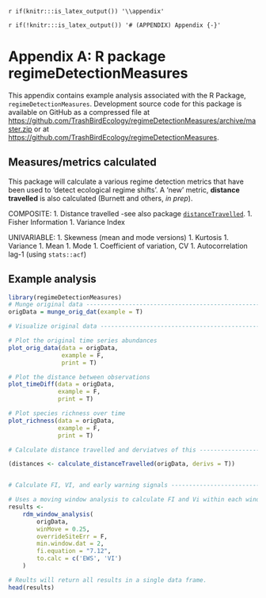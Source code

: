 `r if(knitr:::is_latex_output()) '\\appendix'`

`r if(!knitr:::is_latex_output()) '# (APPENDIX) Appendix {-}'`

# Appendix A: R package regimeDetectionMeasures  {-#regimeDetectionMeasures}
This appendix contains example analysis associated with the R Package, `regimeDetectionMeasures`. Development source code for this package is available on GitHub as a compressed file at [https://github.com/TrashBirdEcology/regimeDetectionMeasures/archive/master.zip](https://github.com/TrashBirdEcology/regimeDetectionMeasures/archive/master.zip) or at [https://github.com/TrashBirdEcology/regimeDetectionMeasures](https://github.com/TrashBirdEcology/regimeDetectionMeasures).

## Measures/metrics calculated
This package will calculate a various regime detection metrics that have been used to 'detect ecological regime shifts'. A 'new' metric, **distance travelled** is also calculated (Burnett and others, *in prep*).

COMPOSITE:
1. Distance travelled -see also package [`distanceTravelled`](https://github.com/TrashBirdEcology/distanceTravelled).
1. Fisher Information
1. Variance Index

UNIVARIABLE:
1. Skewness (mean and mode versions)
1. Kurtosis
1. Variance
1. Mean
1. Mode
1. Coefficient of variation, CV
1. Autocorrelation lag-1 (using `stats::acf`)

## Example analysis
```r
library(regimeDetectionMeasures)
# Munge original data -----------------------------------------------------
origData = munge_orig_dat(example = T)

# Visualize original data -------------------------------------------------

# Plot the original time series abundances
plot_orig_data(data = origData,
               example = F,
               print = T)

# Plot the distance between observations
plot_timeDiff(data = origData,
              example = F,
              print = T)

# Plot species richness over time
plot_richness(data = origData,
              example = F,
              print = T)

# Calculate distance travelled and derviatves of this ---------------------

(distances <- calculate_distanceTravelled(origData, derivs = T))


# Calculate FI, VI, and early warning signals --------------------------------------------------------

# Uses a moving window analysis to calculate FI and Vi within each window
results <-
    rdm_window_analysis(
        origData,
        winMove = 0.25,
        overrideSiteErr = F,
        min.window.dat = 2,
        fi.equation = "7.12",
        to.calc = c('EWS', 'VI')
    )

# Reults will return all results in a single data frame.
head(results)
```




